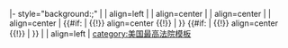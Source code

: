 |- style="background:{{{rowcolor}}};"
| {{{index}}}
|  align=left | {{{name}}}
|  align=center | {{{state}}}
|  align=center | {{{borndied}}}
|  align=center | {{{term}}}
{{#if:{{{chief term|}}} | {{!}} align=center {{!}} {{{chief term}}} | }}
{{#if:{{{senior term|}}} | {{!}}  align=center {{!}} {{{senior term}}} | }}
| {{{appointer}}}
|  align=left | {{{termination}}}
<noinclude>[[category:美国最高法院模板]]</noinclude>